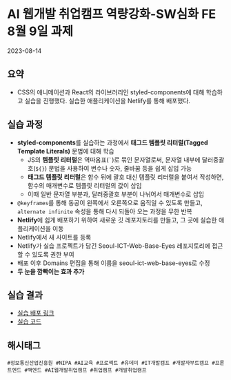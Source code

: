 # AI 웹개발 취업캠프 역량강화-SW심화 FE 8월 9일 과제
<time>2023-08-14</time>

## 요약
- CSS의 애니메이션과 React의 라이브러리인 styled-components에 대해 학습하고 실습을 진행했다. 실습한 애플리케이션을 Netlify를 통해 배포했다.

## 실습 과정
- **styled-components**를 실습하는 과정에서 **태그드 템플릿 리터럴(Tagged Template Literals)** 문법에 대해 학습
    - JS의 **템플릿 리터럴**은 역따옴표(``` ` ```)로 묶인 문자열로써, 문자열 내부에 달러중괄호(```${}```) 문법을 사용하여 변수나 숫자, 줄바꿈 등을 쉽게 삽입 가능
    - **태그드 템플릿 리터럴**은 함수 뒤에 괄호 대신 템플릿 리터럴을 붙여서 작성하면, 함수의 매개변수로 템플릿 리터럴의 값이 삽입
    - 이때 일반 문자열 부분과, 달러중괄호 부분이 나뉘어서 매개변수로 삽입
- ```@keyframes```를 통해 동공이 왼쪽에서 오른쪽으로 움직일 수 있도록 만들고, ```alternate infinite``` 속성을 통해 다시 되돌아 오는 과정을 무한 반복
- **Netlify**에 쉽게 배포하기 위하여 새로운 깃 레포지토리를 만들고, 그 곳에 실습한 애플리케이션을 이동
- Netlify에서 새 사이트를 등록
- Netlify가 실습 프로젝트가 담긴 Seoul-ICT-Web-Base-Eyes 레포지토리에 접근할 수 있도록 권한 부여
- 배포 이후 Domains 편집을 통해 이름을 seoul-ict-web-base-eyes로 수정
- **두 눈을 깜빡이는 효과 추가**

## 실습 결과
- [실습 배포 링크](https://seoul-ict-web-base-eyes.netlify.app/)
- [실습 코드](https://github.com/naruteride/Seoul-ICT-Web-Base-Eyes)

## 해시태그
    #정보통신산업진흥원 #NIPA #AI교육 #프로젝트 #유데미 #IT개발캠프 #개발자부트캠프 #프론트엔드 #백엔드 #AI웹개발취업캠프 #취업캠프 #개발취업캠프